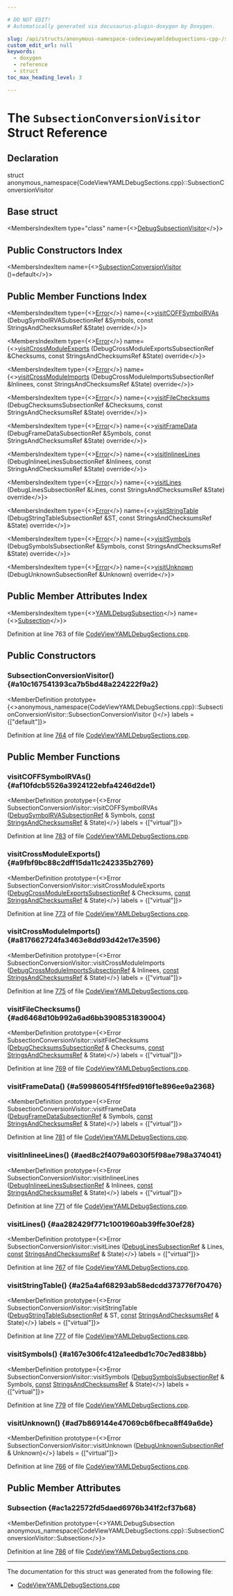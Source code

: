 ```yaml
---

# DO NOT EDIT!
# Automatically generated via docusaurus-plugin-doxygen by Doxygen.

slug: /api/structs/anonymous-namespace-codeviewyamldebugsections-cpp-/subsectionconversionvisitor
custom_edit_url: null
keywords:
  - doxygen
  - reference
  - struct
toc_max_heading_level: 3

---
```





# The `SubsectionConversionVisitor` Struct Reference

<DoxygenPage pluginConfig={pluginConfig}>



## Declaration

<CodeBlock>struct anonymous_namespace{CodeViewYAMLDebugSections.cpp}::SubsectionConversionVisitor</CodeBlock>

## Base struct

<MembersIndex>

<MembersIndexItem
  type="class"
  name={<><a href="/docs/api/classes/llvm/codeview/debugsubsectionvisitor">DebugSubsectionVisitor</a></>}>
</MembersIndexItem>

</MembersIndex>

## Public Constructors Index

<MembersIndex>

<MembersIndexItem
  name={<><a href="#a10c167541393ca7b5bd48a224222f9a2">SubsectionConversionVisitor</a> ()=default</>}>
</MembersIndexItem>

</MembersIndex>

## Public Member Functions Index

<MembersIndex>

<MembersIndexItem
  type={<><a href="/docs/api/classes/llvm/error">Error</a></>}
  name={<><a href="#af10fdcb5526a3924122ebfa4246d2de1">visitCOFFSymbolRVAs</a> (DebugSymbolRVASubsectionRef &amp;Symbols, const StringsAndChecksumsRef &amp;State) override</>}>
</MembersIndexItem>

<MembersIndexItem
  type={<><a href="/docs/api/classes/llvm/error">Error</a></>}
  name={<><a href="#a9fbf9bc88c2dff15da11c242335b2769">visitCrossModuleExports</a> (DebugCrossModuleExportsSubsectionRef &amp;Checksums, const StringsAndChecksumsRef &amp;State) override</>}>
</MembersIndexItem>

<MembersIndexItem
  type={<><a href="/docs/api/classes/llvm/error">Error</a></>}
  name={<><a href="#a817662724fa3463e8dd93d42e17e3596">visitCrossModuleImports</a> (DebugCrossModuleImportsSubsectionRef &amp;Inlinees, const StringsAndChecksumsRef &amp;State) override</>}>
</MembersIndexItem>

<MembersIndexItem
  type={<><a href="/docs/api/classes/llvm/error">Error</a></>}
  name={<><a href="#ad6468d10b992a6ad6bb3908531839004">visitFileChecksums</a> (DebugChecksumsSubsectionRef &amp;Checksums, const StringsAndChecksumsRef &amp;State) override</>}>
</MembersIndexItem>

<MembersIndexItem
  type={<><a href="/docs/api/classes/llvm/error">Error</a></>}
  name={<><a href="#a59986054f1f5fed916f1e896ee9a2368">visitFrameData</a> (DebugFrameDataSubsectionRef &amp;Symbols, const StringsAndChecksumsRef &amp;State) override</>}>
</MembersIndexItem>

<MembersIndexItem
  type={<><a href="/docs/api/classes/llvm/error">Error</a></>}
  name={<><a href="#aed8c2f4079a6030f5f98ae798a374041">visitInlineeLines</a> (DebugInlineeLinesSubsectionRef &amp;Inlinees, const StringsAndChecksumsRef &amp;State) override</>}>
</MembersIndexItem>

<MembersIndexItem
  type={<><a href="/docs/api/classes/llvm/error">Error</a></>}
  name={<><a href="#aa282429f771c1001960ab39ffe30ef28">visitLines</a> (DebugLinesSubsectionRef &amp;Lines, const StringsAndChecksumsRef &amp;State) override</>}>
</MembersIndexItem>

<MembersIndexItem
  type={<><a href="/docs/api/classes/llvm/error">Error</a></>}
  name={<><a href="#a25a4af68293ab58edcdd373776f70476">visitStringTable</a> (DebugStringTableSubsectionRef &amp;ST, const StringsAndChecksumsRef &amp;State) override</>}>
</MembersIndexItem>

<MembersIndexItem
  type={<><a href="/docs/api/classes/llvm/error">Error</a></>}
  name={<><a href="#a167e306fc412a1eedbd1c70c7ed838bb">visitSymbols</a> (DebugSymbolsSubsectionRef &amp;Symbols, const StringsAndChecksumsRef &amp;State) override</>}>
</MembersIndexItem>

<MembersIndexItem
  type={<><a href="/docs/api/classes/llvm/error">Error</a></>}
  name={<><a href="#ad7b869144e47069cb6fbeca8ff49a6de">visitUnknown</a> (DebugUnknownSubsectionRef &amp;Unknown) override</>}>
</MembersIndexItem>

</MembersIndex>

## Public Member Attributes Index

<MembersIndex>

<MembersIndexItem
  type={<><a href="/docs/api/structs/llvm/codeviewyaml/yamldebugsubsection">YAMLDebugSubsection</a></>}
  name={<><a href="#ac1a22572fd5daed6976b341f2cf37b68">Subsection</a></>}>
</MembersIndexItem>

</MembersIndex>


Definition at line 763 of file <a href="/docs/api/files/lib/lib/objectyaml/codeviewyamldebugsections-cpp">CodeViewYAMLDebugSections.cpp</a>.

<SectionDefinition>

## Public Constructors

### SubsectionConversionVisitor() {#a10c167541393ca7b5bd48a224222f9a2}

<MemberDefinition
  prototype={<>anonymous&#95;namespace&#123;CodeViewYAMLDebugSections.cpp&#125;::SubsectionConversionVisitor::SubsectionConversionVisitor ()</>}
  labels = {["default"]}>

Definition at line <a href="/docs/api/files/lib/lib/objectyaml/codeviewyamldebugsections-cpp/#l00764">764</a> of file <a href="/docs/api/files/lib/lib/objectyaml/codeviewyamldebugsections-cpp">CodeViewYAMLDebugSections.cpp</a>.
</MemberDefinition>

</SectionDefinition>

<SectionDefinition>

## Public Member Functions

### visitCOFFSymbolRVAs() {#af10fdcb5526a3924122ebfa4246d2de1}

<MemberDefinition
  prototype={<>Error SubsectionConversionVisitor::visitCOFFSymbolRVAs (<a href="/docs/api/classes/llvm/codeview/debugsymbolrvasubsectionref">DebugSymbolRVASubsectionRef</a> &amp; Symbols, <a href="/docs/api/files/lib/lib/target/lib/target/aarch64/aarch64promoteconstant-cpp/#a90f8350fecae261c25be85d38b451bff">const</a> <a href="/docs/api/classes/llvm/codeview/stringsandchecksumsref">StringsAndChecksumsRef</a> &amp; State)</>}
  labels = {["virtual"]}>

Definition at line <a href="/docs/api/files/lib/lib/objectyaml/codeviewyamldebugsections-cpp/#l00783">783</a> of file <a href="/docs/api/files/lib/lib/objectyaml/codeviewyamldebugsections-cpp">CodeViewYAMLDebugSections.cpp</a>.
</MemberDefinition>

### visitCrossModuleExports() {#a9fbf9bc88c2dff15da11c242335b2769}

<MemberDefinition
  prototype={<>Error SubsectionConversionVisitor::visitCrossModuleExports (<a href="/docs/api/classes/llvm/codeview/debugcrossmoduleexportssubsectionref">DebugCrossModuleExportsSubsectionRef</a> &amp; Checksums, <a href="/docs/api/files/lib/lib/target/lib/target/aarch64/aarch64promoteconstant-cpp/#a90f8350fecae261c25be85d38b451bff">const</a> <a href="/docs/api/classes/llvm/codeview/stringsandchecksumsref">StringsAndChecksumsRef</a> &amp; State)</>}
  labels = {["virtual"]}>

Definition at line <a href="/docs/api/files/lib/lib/objectyaml/codeviewyamldebugsections-cpp/#l00773">773</a> of file <a href="/docs/api/files/lib/lib/objectyaml/codeviewyamldebugsections-cpp">CodeViewYAMLDebugSections.cpp</a>.
</MemberDefinition>

### visitCrossModuleImports() {#a817662724fa3463e8dd93d42e17e3596}

<MemberDefinition
  prototype={<>Error SubsectionConversionVisitor::visitCrossModuleImports (<a href="/docs/api/classes/llvm/codeview/debugcrossmoduleimportssubsectionref">DebugCrossModuleImportsSubsectionRef</a> &amp; Inlinees, <a href="/docs/api/files/lib/lib/target/lib/target/aarch64/aarch64promoteconstant-cpp/#a90f8350fecae261c25be85d38b451bff">const</a> <a href="/docs/api/classes/llvm/codeview/stringsandchecksumsref">StringsAndChecksumsRef</a> &amp; State)</>}
  labels = {["virtual"]}>

Definition at line <a href="/docs/api/files/lib/lib/objectyaml/codeviewyamldebugsections-cpp/#l00775">775</a> of file <a href="/docs/api/files/lib/lib/objectyaml/codeviewyamldebugsections-cpp">CodeViewYAMLDebugSections.cpp</a>.
</MemberDefinition>

### visitFileChecksums() {#ad6468d10b992a6ad6bb3908531839004}

<MemberDefinition
  prototype={<>Error SubsectionConversionVisitor::visitFileChecksums (<a href="/docs/api/classes/llvm/codeview/debugchecksumssubsectionref">DebugChecksumsSubsectionRef</a> &amp; Checksums, <a href="/docs/api/files/lib/lib/target/lib/target/aarch64/aarch64promoteconstant-cpp/#a90f8350fecae261c25be85d38b451bff">const</a> <a href="/docs/api/classes/llvm/codeview/stringsandchecksumsref">StringsAndChecksumsRef</a> &amp; State)</>}
  labels = {["virtual"]}>

Definition at line <a href="/docs/api/files/lib/lib/objectyaml/codeviewyamldebugsections-cpp/#l00769">769</a> of file <a href="/docs/api/files/lib/lib/objectyaml/codeviewyamldebugsections-cpp">CodeViewYAMLDebugSections.cpp</a>.
</MemberDefinition>

### visitFrameData() {#a59986054f1f5fed916f1e896ee9a2368}

<MemberDefinition
  prototype={<>Error SubsectionConversionVisitor::visitFrameData (<a href="/docs/api/classes/llvm/codeview/debugframedatasubsectionref">DebugFrameDataSubsectionRef</a> &amp; Symbols, <a href="/docs/api/files/lib/lib/target/lib/target/aarch64/aarch64promoteconstant-cpp/#a90f8350fecae261c25be85d38b451bff">const</a> <a href="/docs/api/classes/llvm/codeview/stringsandchecksumsref">StringsAndChecksumsRef</a> &amp; State)</>}
  labels = {["virtual"]}>

Definition at line <a href="/docs/api/files/lib/lib/objectyaml/codeviewyamldebugsections-cpp/#l00781">781</a> of file <a href="/docs/api/files/lib/lib/objectyaml/codeviewyamldebugsections-cpp">CodeViewYAMLDebugSections.cpp</a>.
</MemberDefinition>

### visitInlineeLines() {#aed8c2f4079a6030f5f98ae798a374041}

<MemberDefinition
  prototype={<>Error SubsectionConversionVisitor::visitInlineeLines (<a href="/docs/api/classes/llvm/codeview/debuginlineelinessubsectionref">DebugInlineeLinesSubsectionRef</a> &amp; Inlinees, <a href="/docs/api/files/lib/lib/target/lib/target/aarch64/aarch64promoteconstant-cpp/#a90f8350fecae261c25be85d38b451bff">const</a> <a href="/docs/api/classes/llvm/codeview/stringsandchecksumsref">StringsAndChecksumsRef</a> &amp; State)</>}
  labels = {["virtual"]}>

Definition at line <a href="/docs/api/files/lib/lib/objectyaml/codeviewyamldebugsections-cpp/#l00771">771</a> of file <a href="/docs/api/files/lib/lib/objectyaml/codeviewyamldebugsections-cpp">CodeViewYAMLDebugSections.cpp</a>.
</MemberDefinition>

### visitLines() {#aa282429f771c1001960ab39ffe30ef28}

<MemberDefinition
  prototype={<>Error SubsectionConversionVisitor::visitLines (<a href="/docs/api/classes/llvm/codeview/debuglinessubsectionref">DebugLinesSubsectionRef</a> &amp; Lines, <a href="/docs/api/files/lib/lib/target/lib/target/aarch64/aarch64promoteconstant-cpp/#a90f8350fecae261c25be85d38b451bff">const</a> <a href="/docs/api/classes/llvm/codeview/stringsandchecksumsref">StringsAndChecksumsRef</a> &amp; State)</>}
  labels = {["virtual"]}>

Definition at line <a href="/docs/api/files/lib/lib/objectyaml/codeviewyamldebugsections-cpp/#l00767">767</a> of file <a href="/docs/api/files/lib/lib/objectyaml/codeviewyamldebugsections-cpp">CodeViewYAMLDebugSections.cpp</a>.
</MemberDefinition>

### visitStringTable() {#a25a4af68293ab58edcdd373776f70476}

<MemberDefinition
  prototype={<>Error SubsectionConversionVisitor::visitStringTable (<a href="/docs/api/classes/llvm/codeview/debugstringtablesubsectionref">DebugStringTableSubsectionRef</a> &amp; ST, <a href="/docs/api/files/lib/lib/target/lib/target/aarch64/aarch64promoteconstant-cpp/#a90f8350fecae261c25be85d38b451bff">const</a> <a href="/docs/api/classes/llvm/codeview/stringsandchecksumsref">StringsAndChecksumsRef</a> &amp; State)</>}
  labels = {["virtual"]}>

Definition at line <a href="/docs/api/files/lib/lib/objectyaml/codeviewyamldebugsections-cpp/#l00777">777</a> of file <a href="/docs/api/files/lib/lib/objectyaml/codeviewyamldebugsections-cpp">CodeViewYAMLDebugSections.cpp</a>.
</MemberDefinition>

### visitSymbols() {#a167e306fc412a1eedbd1c70c7ed838bb}

<MemberDefinition
  prototype={<>Error SubsectionConversionVisitor::visitSymbols (<a href="/docs/api/classes/llvm/codeview/debugsymbolssubsectionref">DebugSymbolsSubsectionRef</a> &amp; Symbols, <a href="/docs/api/files/lib/lib/target/lib/target/aarch64/aarch64promoteconstant-cpp/#a90f8350fecae261c25be85d38b451bff">const</a> <a href="/docs/api/classes/llvm/codeview/stringsandchecksumsref">StringsAndChecksumsRef</a> &amp; State)</>}
  labels = {["virtual"]}>

Definition at line <a href="/docs/api/files/lib/lib/objectyaml/codeviewyamldebugsections-cpp/#l00779">779</a> of file <a href="/docs/api/files/lib/lib/objectyaml/codeviewyamldebugsections-cpp">CodeViewYAMLDebugSections.cpp</a>.
</MemberDefinition>

### visitUnknown() {#ad7b869144e47069cb6fbeca8ff49a6de}

<MemberDefinition
  prototype={<>Error SubsectionConversionVisitor::visitUnknown (<a href="/docs/api/classes/llvm/codeview/debugunknownsubsectionref">DebugUnknownSubsectionRef</a> &amp; Unknown)</>}
  labels = {["virtual"]}>

Definition at line <a href="/docs/api/files/lib/lib/objectyaml/codeviewyamldebugsections-cpp/#l00766">766</a> of file <a href="/docs/api/files/lib/lib/objectyaml/codeviewyamldebugsections-cpp">CodeViewYAMLDebugSections.cpp</a>.
</MemberDefinition>

</SectionDefinition>

<SectionDefinition>

## Public Member Attributes

### Subsection {#ac1a22572fd5daed6976b341f2cf37b68}

<MemberDefinition
  prototype={<>YAMLDebugSubsection anonymous&#95;namespace&#123;CodeViewYAMLDebugSections.cpp&#125;::SubsectionConversionVisitor::Subsection</>}>

Definition at line <a href="/docs/api/files/lib/lib/objectyaml/codeviewyamldebugsections-cpp/#l00786">786</a> of file <a href="/docs/api/files/lib/lib/objectyaml/codeviewyamldebugsections-cpp">CodeViewYAMLDebugSections.cpp</a>.
</MemberDefinition>

</SectionDefinition>

<hr/>

The documentation for this struct was generated from the following file:

<ul>
<li><a href="/docs/api/files/lib/lib/objectyaml/codeviewyamldebugsections-cpp">CodeViewYAMLDebugSections.cpp</a></li>
</ul>

</DoxygenPage>
